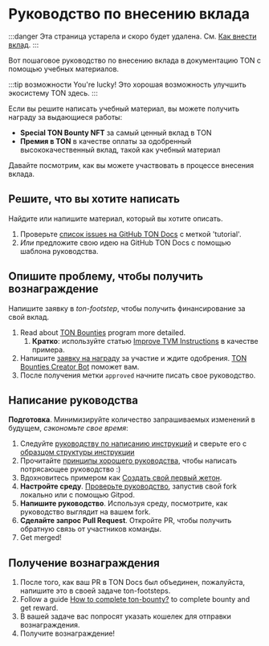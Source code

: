 
# Руководство по внесению вклада

:::danger
Эта страница устарела и скоро будет удалена.
См. [Как внести вклад](/v3/contribute/).
:::

Вот пошаговое руководство по внесению вклада в документацию TON с помощью учебных материалов.

:::tip возможности
You're lucky! Это хорошая возможность улучшить экосистему TON здесь.
:::

Если вы решите написать учебный материал, вы можете получить награду за выдающиеся работы:

* **Special TON Bounty NFT** за самый ценный вклад в TON
* **Премия в TON** в качестве оплаты за одобренный высококачественный вклад, такой как учебный материал

Давайте посмотрим, как вы можете участвовать в процессе внесения вклада.

## Решите, что вы хотите написать

Найдите или напишите материал, который вы хотите описать.

1. Проверьте [список issues на GitHub TON Docs](https://github.com/ton-community/ton-docs/issues) с меткой 'tutorial'.
2. *Или* предложите свою идею на GitHub TON Docs с помощью шаблона руководства.

## Опишите проблему, чтобы получить вознаграждение

Напишите заявку в *ton-footstep*, чтобы получить финансирование за свой вклад.

1. Read about [TON Bounties](https://github.com/ton-society/grants-and-bounties/blob/main/bounties/BOUNTIES_PROGRAM_GUIDELINES.md) program more detailed.
   1. **Кратко**: используйте статью [Improve TVM Instructions](https://github.com/ton-society/grants-and-bounties/issues/361) в качестве примера.
2. Напишите [заявку на награду](https://github.com/ton-society/grants-and-bounties/issues/new/choose) за участие и ждите одобрения. [TON Bounties Creator Bot](https://t.me/footsteps_helper_bot) поможет вам.
3. После получения метки `approved` начните писать свое руководство.

## Написание руководства

**Подготовка**. Минимизируйте количество запрашиваемых изменений в будущем, *сэкономьте свое время*:

1. Следуйте [руководству по написанию инструкций](/v3/contribute/contribution-rules) и сверьте его с [образцом структуры инструкции](/v3/contribute/tutorials/sample-tutorial)
2. Прочитайте [принципы хорошего руководства](/v3/contribute/tutorials/principles-of-a-good-tutorial), чтобы написать потрясающее руководство :)
3. Вдохновитесь примером как [Создать свой первый жетон](/v3/guidelines/dapps/tutorials/mint-your-first-token).
4. **Настройте среду**. [Проверьте руководство](/v3/contribute#online-one-click-contribution-setup), запустив свой fork локально или с помощью Gitpod.
5. **Напишите руководство**. Используя среду, посмотрите, как руководство выглядит на вашем fork.
6. **Сделайте запрос Pull Request**. Откройте PR, чтобы получить обратную связь от участников команды.
7. Get merged!

## Получение вознаграждения

1. После того, как ваш PR в TON Docs был объединен, пожалуйста, напишите это в своей задаче ton-footsteps.
2. Follow a guide [How to complete ton-bounty?](https://github.com/ton-society/grants-and-bounties/blob/main/bounties/BOUNTIES_PROGRAM_GUIDELINES.md#got-assigned-submit-a-questbook-proposal) to complete bounty and get reward.
3. В вашей задаче вас попросят указать кошелек для отправки вознаграждения.
4. Получите вознаграждение!

<Feedback />
